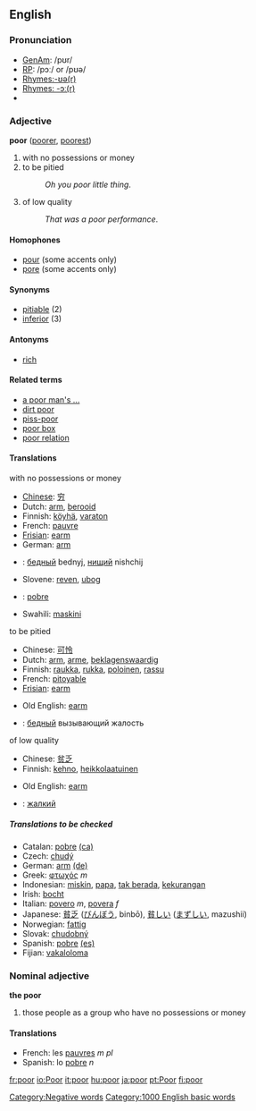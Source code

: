 ==English==

{{rank|less|till|next|257|poor|present|water|stood}}

===Pronunciation===
*[[w:General American|GenAm]]: /pʊr/
*[[w:Received Pronunciation|RP]]: /pɔː/ or /pʊə/
*[[Rhymes:English:-ʊə(r)|Rhymes:-ʊə(r)]]
*[[Rhymes:English:-ɔː(r)|Rhymes: -ɔː(r)]]
*{{audio|en-us-poor.ogg|Audio (US)}}

===Adjective===

'''poor''' ([[poorer]], [[poorest]])

# with no possessions or money
# to be pitied
#:''Oh you poor little thing''.
# of low quality
#:''That was a poor performance''.


====Homophones====
*[[pour]] (some accents only)
*[[pore]] (some accents only)

====Synonyms====
*[[pitiable]] (2)
*[[inferior]] (3)

====Antonyms====
*[[rich]]

====Related terms====
*[[a poor man's ...]]
*[[dirt poor]]
*[[piss-poor]]
*[[poor box]]
*[[poor relation]]

====Translations====
;with no possessions or money
{{top}}
*[[Chinese]]: [[穷]]
*Dutch: [[arm]], [[berooid]]
*Finnish: [[köyhä]], [[varaton]]
*French: [[pauvre]]
*[[Frisian]]: [[earm]]
*German: [[arm]]
{{mid}}
*{{ru}}: [[бедный]] bednyj, [[нищий]] nishchij
*Slovene: [[reven]], [[ubog]]
*{{es}}: [[pobre]]
*Swahili: [[maskini]]
{{bottom}}

;to be pitied
{{top}}
*Chinese: [[可怜]]
*Dutch: [[arm]], [[arme]], [[beklagenswaardig]]
*Finnish: [[raukka]], [[rukka]], [[poloinen]], [[rassu]]
*French: [[pitoyable]]
*[[Frisian]]: [[earm]]
{{mid}}
*Old English: [[earm]]
*{{ru}}: [[бедный]] вызывающий жалость
{{bottom}}

;of low quality
{{top}}
*Chinese: [[贫乏]]
*Finnish: [[kehno]], [[heikkolaatuinen]]
{{mid}}
*Old English: [[earm]]
*{{ru}}: [[жалкий]]
{{bottom}}

=====Translations to be checked=====
{{checktrans}}
*Catalan: [[pobre]] [[:ca:pobre|(ca)]]
*Czech: [[chudý]]
*German: [[arm]] [[:de:arm|(de)]]
*Greek: [[φτωχός]] ''m''
*Indonesian: [[miskin]], [[papa]], [[tak berada]], [[kurang|kekurangan]]
*Irish: [[bocht]]
*Italian: [[povero]] ''m'', [[povera]] ''f''
*Japanese: [[貧乏]] ([[びんぼう]], binbō), [[貧しい]] ([[まずしい]], mazushii)
*Norwegian: [[fattig]]
*Slovak: [[chudobný]]  
*Spanish: [[pobre]] [[:es:pobre|(es)]]
*Fijian:  [[vakaloloma]]

===Nominal adjective===

'''the poor'''

# those people as a group who have no possessions or money

====Translations====
*French: les [[pauvres]] ''m pl''
*Spanish: lo [[pobre]] ''n''
[[Category:Negative words]]
[[Category:1000 English basic words]]
[[fr:poor]]
[[io:Poor]]
[[it:poor]]
[[hu:poor]]
[[ja:poor]]
[[pt:Poor]]
[[fi:poor]]